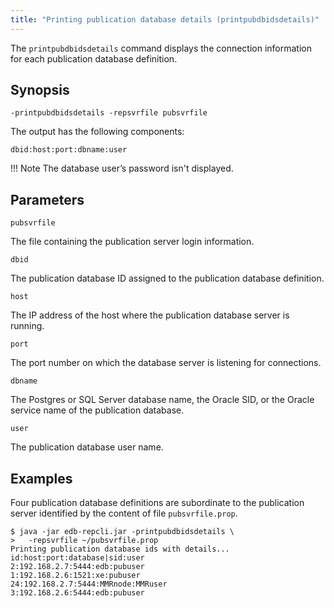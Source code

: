 ```yaml
---
title: "Printing publication database details (printpubdbidsdetails)"
---
```


<div id="printing_pub_db_details" class="registered_link"></div>

The `printpubdbidsdetails` command displays the connection information for each publication database definition.

## Synopsis

`-printpubdbidsdetails -repsvrfile pubsvrfile`

The output has the following components:

`dbid:host:port:dbname:user`

!!! Note
    The database user’s password isn't displayed.

## Parameters

`pubsvrfile`

The file containing the publication server login information.

`dbid`

The publication database ID assigned to the publication database definition.

`host`

The IP address of the host where the publication database server is running.

`port`

The port number on which the database server is listening for connections.

`dbname`

The Postgres or SQL Server database name, the Oracle SID, or the Oracle service name of the publication database.

`user`

The publication database user name.

## Examples

Four publication database definitions are subordinate to the publication server identified by the content of file `pubsvrfile.prop`.

```shell
$ java -jar edb-repcli.jar -printpubdbidsdetails \
>   -repsvrfile ~/pubsvrfile.prop
Printing publication database ids with details...
id:host:port:database|sid:user
2:192.168.2.7:5444:edb:pubuser
1:192.168.2.6:1521:xe:pubuser
24:192.168.2.7:5444:MMRnode:MMRuser
3:192.168.2.6:5444:edb:pubuser
```
